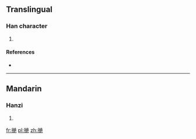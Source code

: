 ==Translingual==

===Han character===
{{Han char|rn=64|rad=手|as=12|sn=15|four=|canj=手女火山 (QVFU)}}

# {{defn|Han|sort=手12}}

====References====
* {{Han ref|kx=0455.130|dkj=12729|dj=0804.190|hdz=31965.030|uh=64A7|ud=25767}}

----

==Mandarin==

===Hanzi===
{{cmn-hanzi|pin=[[jué]] ([[jue2]])|wg=chüeh<sup>2</sup>}}

# {{defn|Mandarin|sort=手12}}

[[fr:撧]]
[[pl:撧]]
[[zh:撧]]